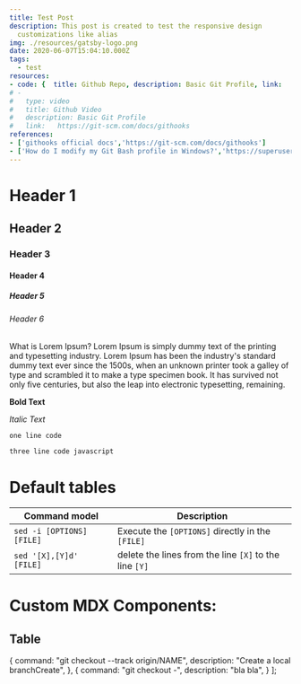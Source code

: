 ```yaml
---
title: Test Post
description: This post is created to test the responsive design
  customizations like alias
img: ./resources/gatsby-logo.png
date: 2020-06-07T15:04:10.000Z
tags:
  - test
resources:
- code: {  title: Github Repo, description: Basic Git Profile, link:   https://git-scm.com/docs/githooks}
# -
#   type: video
#   title: Github Video
#   description: Basic Git Profile
#   link:   https://git-scm.com/docs/githooks
references:
- ['githooks official docs','https://git-scm.com/docs/githooks']
- ['How do I modify my Git Bash profile in Windows?','https://superuser.com/questions/602872/how-do-i-modify-my-git-bash-profile-in-windows']
---
```


# Header 1
## Header 2
### Header 3
#### Header 4
##### Header 5 
###### Header 6

What is Lorem Ipsum?
Lorem Ipsum is simply dummy text of the printing and typesetting industry. Lorem Ipsum has been the industry's standard dummy text ever since the 1500s, when an unknown printer took a galley of type and scrambled it to make a type specimen book. It has survived not only five centuries, but also the leap into electronic typesetting, remaining.


**Bold Text** 

*Italic Text*

`one line code`


```js
three line code javascript 
```

# Default tables

| Command model             | Description                                            |
| ------------------------- | ------------------------------------------------------ |
| `sed -i [OPTIONS] [FILE]` | Execute the `[OPTIONS]` directly in the `[FILE]`       |
| `sed '[X],[Y]d' [FILE]`   | delete the lines from the line `[X]` to the line `[Y]` |

# Custom MDX Components:

## Table


  {
    command: "git checkout --track origin/NAME",
    description: "Create a local branchCreate",
  },
  {
    command: "git checkout -",
    description: "bla bla",
  }
];

<CustomTable 
	columns={columns}
	data={tableData} />